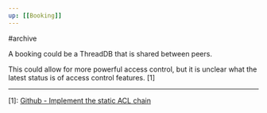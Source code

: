 ```yaml
---
up: [[Booking]]
---
```

#archive

A booking could be a ThreadDB that is shared between peers.

This could allow for more powerful access control, but it is unclear what the latest status is of access control features. [1]

---
[1]: [Github - Implement the static ACL chain](x-devonthink-item://58D1FDAB-4646-439A-80E7-9297E00D33AB)
